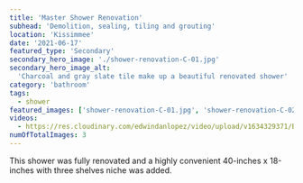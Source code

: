 ```yaml
---
title: 'Master Shower Renovation'
subhead: 'Demolition, sealing, tiling and grouting'
location: 'Kissimmee'
date: '2021-06-17'
featured_type: 'Secondary'
secondary_hero_image: './shower-renovation-C-01.jpg'
secondary_hero_image_alt:
  'Charcoal and gray slate tile make up a beautiful renovated shower'
category: 'bathroom'
tags:
  - shower
featured_images: ['shower-renovation-C-01.jpg', 'shower-renovation-C-02.jpg']
videos:
  - https://res.cloudinary.com/edwindanlopez/video/upload/v1634329371/BBS/Website-Assets/Portfolio-Videos/c-shower-overview_w0ochj.mp4
numOfTotalImages: 3
---
```


This shower was fully renovated and a highly convenient 40-inches x 18-inches
with three shelves niche was added.

